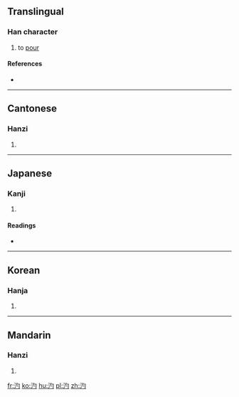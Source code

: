==Translingual==

===Han character===
{{Han char|rn=85|rad=水|as=03|sn=6|four=37120|canj=EPI}}

# to [[pour]]

====References====
* {{Han ref|kx=0604.110|dkj=17116|dj=0998.060|hdz=31553.010|uh=6C4B|ud=27723|bh=C9FE|bd=51710}}

----

==Cantonese==

===Hanzi===
{{yue-hanzi|jyut=|y=jeuk3, seuk3}}

# {{defn|lang=yue|sort=水03}}

----

==Japanese==

===Kanji===
{{ja-kanji|grade=|rs=水03}}

# {{defn|lang=ja|sort=水03}}

====Readings====
* {{ja-readings|on=[[さく]] (saku), [[ざく]] (zaku), [[しゃく]] (shaku), [[じゃく]] (jaku)|kun=[[うるおう]] (uruou)}}

----

==Korean==

===Hanja===
{{ko-hanja|hangeul=작|eumhun=|rv=jak|mr=chak|y=cak}}

# {{defn|lang=ko|sort=水03}}

----

==Mandarin==

===Hanzi===
{{cmn-hanzi|pin=[[zhuó]] ([[zhuo2]])|wg=cho<sup>2</sup>}}

# {{defn|lang=cmn|sort=水03}}

[[fr:汋]]
[[ko:汋]]
[[hu:汋]]
[[pl:汋]]
[[zh:汋]]